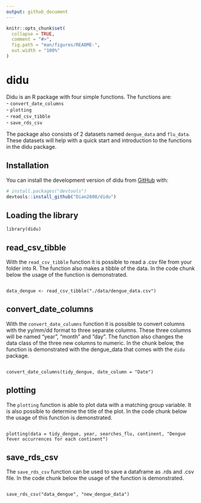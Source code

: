 ```yaml
---
output: github_document
---
```


<!-- README.md is generated from README.Rmd. Please edit that file -->

```r
knitr::opts_chunk$set(
  collapse = TRUE,
  comment = "#>",
  fig.path = "man/figures/README-",
  out.width = "100%"
)
```

# didu

<!-- badges: start -->
<!-- badges: end -->

Didu is an R package with four simple functions. The functions are: <br>
- `convert_date_columns` <br>
- `plotting` <br>
- `read_csv_tibble` <br>
- `save_rds_csv` <br>

The package also consists of 2 datasets named `dengue_data` and `flu_data`. These datasets will help with a quick start and introduction to the functions in the didu package.   

## Installation

You can install the development version of didu from [GitHub](https://github.com/) with:

``` r
# install.packages("devtools")
devtools::install_github("Dian2608/didu")
```

## Loading the library

```
library(didu)
```

## read_csv_tibble
With the `read_csv_tibble` function it is possible to read a .csv file from your folder into R. The function also makes a tibble of the data. In the code chunk below the usage of the function is demonstrated. 

```

data_dengue <- read_csv_tibble("./data/dengue_data.csv")

```

## convert_date_columns
With the `convert_date_columns` function it is possible to convert columns with the yy/mm/dd format to three separate columns. These three columns will be named "year", "month" and "day". The function also changes the data class of the three new columns to numeric. In the chunk below, the function is demonstrated with the dengue_data that comes with the `didu` package. 

```

convert_date_columns(tidy_dengue, date_column = "Date")

```

## plotting
The `plotting` function is able to plot data with a matching group variable. It is also possible to determine the title of the plot. In the code chunk below the usage of this function is demonstrated.
```

plotting(data = tidy_dengue, year, searches_flu, continent, "Dengue fever occurrences for each continent")

```

## save_rds_csv
The `save_rds_csv` function can be used to save a dataframe as .rds and .csv file. In the code chunk below the usage of the function is demonstrated. 
```

save_rds_csv("data_dengue", "new_dengue_data")

```
